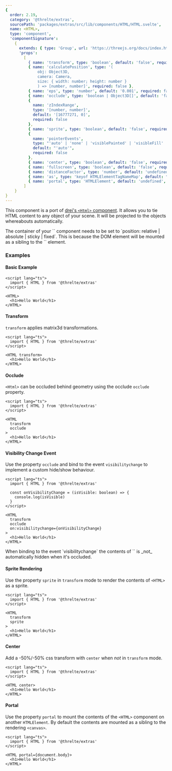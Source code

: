 ```yaml
---
{
  order: 2.19,
  category: '@threlte/extras',
  sourcePath: 'packages/extras/src/lib/components/HTML/HTML.svelte',
  name: <HTML>,
  type: 'component',
  'componentSignature':
    {
      extends: { type: 'Group', url: 'https://threejs.org/docs/index.html#api/en/objects/Group' },
      'props':
        [
          { name: 'transform', type: 'boolean', default: 'false', required: false },
          { name: 'calculatePosition', type: '(
              obj: Object3D,
              camera: Camera,
              size: { width: number; height: number }
              ) => [number, number]', required: false },
          { name: 'eps', type: 'number', default: '0.001', required: false },
          { name: 'occlude', type: 'boolean | Object3D[]', default: 'false', required: false },
          {
            name: 'zIndexRange',
            type: '[number, number]',
            default: '[16777271, 0]',
            required: false
          },
          { name: 'sprite', type: 'boolean', default: 'false', required: false },
          {
            name: 'pointerEvents',
            type: "'auto' | 'none' | 'visiblePainted' | 'visibleFill' | 'visibleStroke' | 'visible' | 'painted' | 'fill' | 'stroke' | 'all' | 'inherit'",
            default: "'auto'",
            required: false
          },
          { name: 'center', type: 'boolean', default: 'false', required: false },
          { name: 'fullscreen', type: 'boolean', default: 'false', required: false },
          { name: 'distanceFactor', type: 'number', default: 'undefined', required: false },
          { name: 'as', type: 'keyof HTMLElementTagNameMap', default: "'div'", required: false },
          { name: 'portal', type: 'HTMLElement', default: 'undefined', required: false }
        ]
    }
}
---
```


This component is a port of [drei's `<Html>` component](https://github.com/pmndrs/drei#html). It allows you to tie HTML content to any object of your scene. It will be projected to the objects whereabouts automatically.

<Tip type="warning">
The container of your `<Canvas>` component needs to be set to `position: relative | absolute | sticky | fixed`. This is because the DOM element will be mounted as a sibling to the `<canvas>` element.
</Tip>

<Example path="extras/html/basic" />

### Examples

#### Basic Example

```svelte
<script lang="ts">
  import { HTML } from '@threlte/extras'
</script>

<HTML>
  <h1>Hello World</h1>
</HTML>
```

#### Transform

`transform` applies matrix3d transformations.

```svelte
<script lang="ts">
  import { HTML } from '@threlte/extras'
</script>

<HTML transform>
  <h1>Hello World</h1>
</HTML>
```

#### Occlude

`<Html>` can be occluded behind geometry using the occlude `occlude` property.

```svelte
<script lang="ts">
  import { HTML } from '@threlte/extras'
</script>

<HTML
  transform
  occlude
>
  <h1>Hello World</h1>
</HTML>
```

#### Visibility Change Event

Use the property `occlude` and bind to the event `visibilitychange` to implement a custom hide/show behaviour.

```svelte
<script lang="ts">
  import { HTML } from '@threlte/extras'

  const onVisibilityChange = (isVisible: boolean) => {
    console.log(isVisible)
  }
</script>

<HTML
  transform
  occlude
  on:visibilitychange={onVisibilityChange}
>
  <h1>Hello World</h1>
</HTML>
```

<Tip type="info">
When binding to the event `visibilitychange` the contents of `<HTML>` is _not_ automatically hidden when it's occluded.
</Tip>

#### Sprite Rendering

Use the property `sprite` in `transform` mode to render the contents of `<HTML>` as a sprite.

```svelte
<script lang="ts">
  import { HTML } from '@threlte/extras'
</script>

<HTML
  transform
  sprite
>
  <h1>Hello World</h1>
</HTML>
```

#### Center

Add a -50%/-50% css transform with `center` when _not_ in `transform` mode.

```svelte
<script lang="ts">
  import { HTML } from '@threlte/extras'
</script>

<HTML center>
  <h1>Hello World</h1>
</HTML>
```

#### Portal

Use the property `portal` to mount the contents of the `<HTML>` component on another `HTMLElement`.
By default the contents are mounted as a sibling to the rendering `<canvas>`.

```svelte
<script lang="ts">
  import { HTML } from '@threlte/extras'
</script>

<HTML portal={document.body}>
  <h1>Hello World</h1>
</HTML>
```
